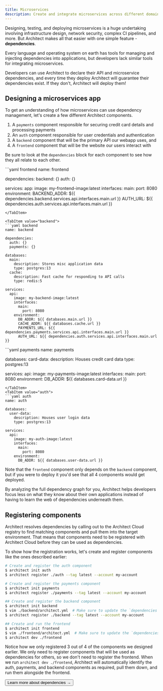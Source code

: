 ```yaml
---
title: Microservices
description: Create and integrate microservices across different domains and repositories
---
```



Designing, testing, and deploying microservices is a huge undertaking involving infrastructure
design, network security, complex CI pipelines, and more. But Architect makes all that easier with
one simple feature - **dependencies**.

Every language and operating system on earth has tools for managing and injecting dependencies into
applications, but developers lack similar tools for integrating microservices.

Developers can use Architect to declare their API and microservice dependencies, and every time they
deploy Architect will guarantee their dependencies exist. If they don't, Architect will deploy them!

## Designing a microservices app

To get an understanding of how microservices can use dependency management, let's create a few
different Architect components.

1. A `payments` component responsible for securing credit card details and processing payments
2. An `auth` component responsible for user credentials and authentication
3. A `backend` component that will be the primary API our webapp uses, and
4. A `frontend` component that will be the website our users interact with

Be sure to look at the `dependencies` block for each component to see how they all relate to each
other.

<Tabs>
<TabItem value="frontend" default>
```yaml frontend
name: frontend

dependencies: backend: {} auth: {}

services: app: image: my-frontend-image:latest interfaces: main: port: 8080 environment:
BACKEND_ADDR:
${{ dependencies.backend.services.api.interfaces.main.url }} AUTH_URL:
${{ dependencies.auth.services.api.interfaces.main.url }}

````
</TabItem>

<TabItem value="backend">
```yaml backend
name: backend

dependencies:
  auth: {}
  payments: {}

databases:
  main:
    description: Stores misc application data
    type: postgres:13
  cache:
    description: Fast cache for responding to API calls
    type: redis:5

services:
  api:
    image: my-backend-image:latest
    interfaces:
      main:
        port: 8080
    environment:
      DB_ADDR: ${{ databases.main.url }}
      CACHE_ADDR: ${{ databases.cache.url }}
      PAYMENTS_URL: ${{ dependencies.payments.services.api.interfaces.main.url }}
      AUTH_URL: ${{ dependencies.auth.services.api.interfaces.main.url }}
````

</TabItem>
<TabItem value="payments">
```yaml payments
name: payments

databases: card-data: description: Houses credit card data type: postgres:13

services: api: image: my-payments-image:latest interfaces: main: port: 8080 environment: DB_ADDR:
${{ databases.card-data.url }}

````
</TabItem>
<TabItem value="auth">
```yaml auth
name: auth

databases:
  user-data:
    description: Houses user login data
    type: postgres:13

services:
  api:
    image: my-auth-image:latest
    interfaces:
      main:
        port: 8080
    environment:
      DB_ADDR: ${{ databases.user-data.url }}
````

</TabItem>
</Tabs>

Note that the `frontend` component only depends on the `backend` component, but if you were to
deploy it you'd see that all 4 components would get deployed.

By analyzing the full dependency graph for you, Architect helps developers focus less on what they
know about their own applications instead of having to learn the web of dependencies underneath
them.

## Registering components

Architect resolves dependencies by calling out to the Architect Cloud registry to find matching
components and pull them into the target environment. That means that components need to be
registered with Architect Cloud before they can be used as dependencies.

To show how the registration works, let's create and register components like the ones described
earlier:

```sh
# Create and register the auth component
$ architect init auth
$ architect register ./auth --tag latest --account my-account

# Create and register the payments component
$ architect init payments
$ architect register ./payments --tag latest --account my-account

## Create and register the backend component
$ architect init backend
$ vim ./backend/architect.yml  # Make sure to update the `dependencies` to include the `auth` and `payments` components
$ architect register ./backend --tag latest --account my-account

## Create and run the frontend
$ architect init frontend
$ vim ./frontend/architect.yml  # Make sure to update the `dependencies` to include the `backend` component
$ architect dev ./frontend
```

Notice how we only registered 3 out of 4 of the components we designed earlier. We only need to
register components that will be used as dependencies for others, so we don't need to register the
frontend. When we run `architect dev ./frontend`, Architect will automatically identify the auth,
payments, and backend components as required, pull them down, and run them alongside the frontend.

<Button href="/components/dependencies" size="lg" color="reliable-green">
  Learn more about dependencies <span aria-hidden="true">→</span>
</Button>
